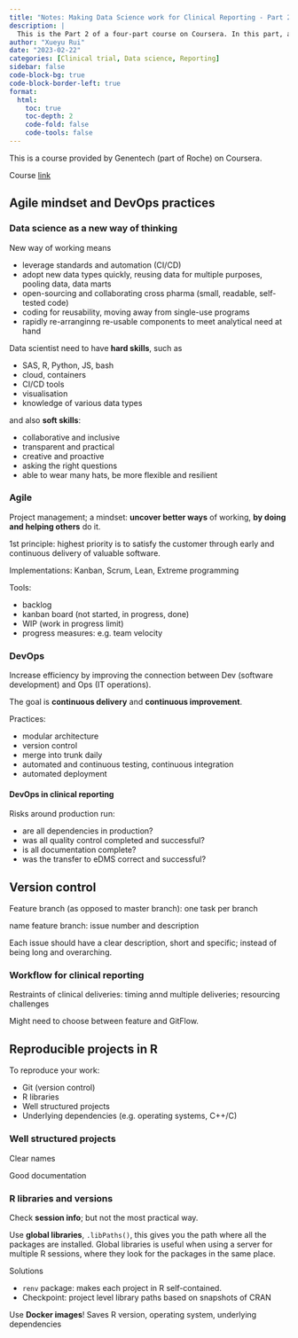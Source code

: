 ```yaml
---
title: "Notes: Making Data Science work for Clinical Reporting - Part 2"
description: |
  This is the Part 2 of a four-part course on Coursera. In this part, agile and DevOps practices are introduced, along with version control with Git and reproducible R projects. 
author: "Xueyu Rui"
date: "2023-02-22"
categories: [Clinical trial, Data science, Reporting]
sidebar: false
code-block-bg: true
code-block-border-left: true
format: 
  html:
    toc: true
    toc-depth: 2
    code-fold: false
    code-tools: false
---
```


This is a course provided by Genentech (part of Roche) on Coursera. 

Course [link](https://www.coursera.org/learn/making-data-science-work-for-clinical-reporting) 

## Agile mindset and DevOps practices

### Data science as a new way of thinking 

New way of working means 

* leverage standards and automation (CI/CD)
* adopt new data types quickly, reusing data for multiple purposes, pooling data, data marts
* open-sourcing and collaborating cross pharma (small, readable, self-tested code)
* coding for reusability, moving away from single-use programs 
* rapidly re-arranginng re-usable components to meet analytical need at hand

Data scientist need to have **hard skills**, such as

* SAS, R, Python, JS, bash
* cloud, containers
* CI/CD tools
* visualisation
* knowledge of various data types 


and also **soft skills**:

* collaborative and inclusive
* transparent and practical
* creative and proactive
* asking the right questions
* able to wear many hats, be more flexible and resilient



### Agile

Project management; a mindset: **uncover better ways** of working, **by doing and helping others** do it. 

1st principle: highest priority is to satisfy the customer through early and continuous delivery of valuable software.


Implementations: Kanban, Scrum, Lean, Extreme programming

Tools:

* backlog 
* kanban board (not started, in progress, done)
* WIP (work in progress limit)
* progress measures: e.g. team velocity 


### DevOps

Increase efficiency by improving the connection between Dev (software development) and Ops (IT operations). 

The goal is **continuous delivery** and **continuous improvement**.

Practices: 

* modular architecture
* version control
* merge into trunk daily
* automated and continuous testing, continuous integration
* automated deployment 


#### DevOps in clinical reporting 

Risks around production run:   

* are all dependencies in production?
* was all quality control completed and successful?
* is all documentation complete?
* was the transfer to eDMS correct and successful?



## Version control 

Feature branch (as opposed to master branch): one task per branch

name feature branch: issue number and description

Each issue should have a clear description, short and specific; instead of being long and overarching.

### Workflow for clinical reporting

Restraints of clinical deliveries: timing annd multiple deliveries; resourcing challenges

Might need to choose between feature and GitFlow.

## Reproducible projects in R 

To reproduce your work: 

* Git (version control)
* R libraries
* Well structured projects
* Underlying dependencies (e.g. operating systems, C++/C)

### Well structured projects

Clear names

Good documentation

### R libraries and versions

Check **session info**; but not the most practical way. 

Use **global libraries**, `.libPaths()`, this gives you the path where all the packages are installed. Global libraries is useful when using a server for multiple R sessions, where they look for the packages in the same place.

Solutions

* `renv` package: makes each project in R self-contained. 
* Checkpoint: project level library paths based on snapshots of CRAN


Use **Docker images**! Saves R version, operating system, underlying dependencies 



